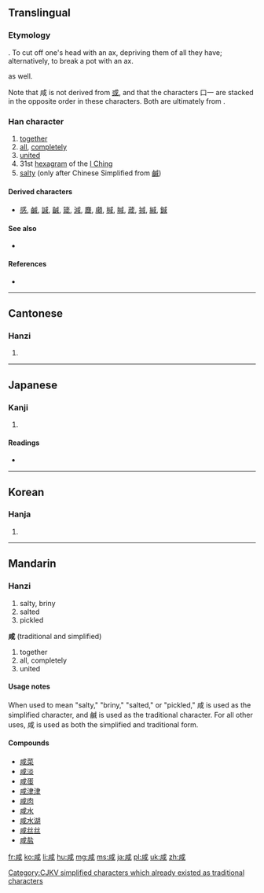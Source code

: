{{also|或|鹹|㖅}}
==Translingual==
{{zh-hanzi-box|咸|咸/[[鹹]]}}
===Etymology===
{{Han compound|戌|口|t1=axe|t2=mouth (person) or clay pot|ls=ic}}. To cut off one's head with an ax, depriving them of all they have; alternatively, to break a pot with an ax.

{{Han simp|鹹|f1=鹵|t1=(none)}} as well.

Note that 咸 is not derived from [[或]], and that the characters 口一 are stacked in the opposite order in these characters. Both are ultimately from {{term|戈||halberd, spear|sc=Hani}}.

===Han character===
{{Han char|rn=30|rad=口|as=06|sn=9|four=5320<sub>0</sub>|canj=戈竹一口 (IHMR)|ids=⿴[[戌]][[口]]}}

# [[together]]
# [[all]], [[completely]]
# [[united]]
# 31st [[hexagram]] of the [[I Ching]]
# [[salty]] (only after Chinese Simplified from [[鹹]])

====Derived characters====
* [[感]], [[鹹]], [[諴]], [[䶢]], [[箴]], [[減]], [[麙]], [[顑]], [[椷]], [[䁍]], [[葴]], [[㨔]], [[緘]], [[鍼]]

====See also====
* {{l|mul|盐}}

====References====
* {{Han ref|kx=0187.190|dkj=03563|dj=0406.190|hdz=21404.020|uh=54B8|ud=21688|bh=AB77|bd=43895}}

----

==Cantonese==

===Hanzi===
{{yue-hanzi|jyut=|y=haam4|tra=鹹}}

# {{defn|lang=yue|sort=口06}}

----

==Japanese==

===Kanji===
{{ja-kanji|grade=|rs=口06}}

# {{defn|lang=ja|sort=口06}}

====Readings====
* {{ja-readings|on=[[かん]] (kan), [[げん]] (gen)|kun=[[みな]] (mina)}}

----

==Korean==

===Hanja===
{{ko-hanja|hangeul=함|rv=ham|mr=ham}}

# {{defn|lang=ko|sort=口06}}

----

==Mandarin==

===Hanzi===
{{cmn-hanzi|tra=鹹|pin=[[xián]] ([[xian2]])|wg=hsien<sup>2</sup>}}

# salty, briny
# salted
# pickled

'''咸''' (traditional and simplified)

# together
# all, completely
# united

====Usage notes====
When used to mean "salty," "briny," "salted," or "pickled," 咸 is used as the simplified character, and 鹹 is used as the traditional character. For all other uses, 咸 is used as both the simplified and traditional form.

====Compounds====
* [[咸菜]]
* [[咸淡]]
* [[咸蛋]]
* [[咸津津]]
* [[咸肉]]
* [[咸水]]
* [[咸水湖]]
* [[咸丝丝]]
* [[咸盐]]

[[Category:CJKV simplified characters which already existed as traditional characters]]

[[fr:咸]]
[[ko:咸]]
[[li:咸]]
[[hu:咸]]
[[mg:咸]]
[[ms:咸]]
[[ja:咸]]
[[pl:咸]]
[[uk:咸]]
[[zh:咸]]